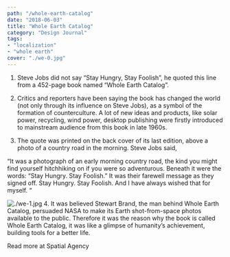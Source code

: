 ```yaml
---
path: "/whole-earth-catalog"
date: "2018-06-03"
title: "Whole Earth Catalog"
category: "Design Journal"
tags: 
- "localization"
- "whole earth"
cover: "./we-0.jpg"
---
```


1. Steve Jobs did not say “Stay Hungry, Stay Foolish”, he quoted this line from a 452-page book named “Whole Earth Catalog”.

2. Critics and reporters have been saying the book has changed the world (not only through its influence on Steve Jobs), as a symbol of the formation of counterculture. A lot of new ideas and products, like solar power, recycling, wind power, desktop publishing were firstly introduced to mainstream audience from this book in late 1960s. 

3. The quote was printed on the back cover of its last edition, above a photo of a country road in the morning. Steve Jobs said, 

“It was a photograph of an early morning country road, the kind you might find yourself hitchhiking on if you were so adventurous. Beneath it were the words: “Stay Hungry. Stay Foolish.” It was their farewell message as they signed off. Stay Hungry. Stay Foolish. And I have always wished that for myself. “

![./we-1.jpg](./we-1.jpg)
4. It was believed Stewart Brand, the man behind Whole Earth Catalog, persuaded NASA to make its Earth shot-from-space photos available to the public. Therefore it was the reason why the book is called Whole Earth Catalog, it was like a glimpse of humanity’s achievement, building tools for a better life. 

Read more at Spatial Agency